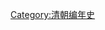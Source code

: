 {{Commons category|1861 in China}}
{{Year in country category|1|8|6|1|中國|亞洲||}}

[[Category:清朝编年史|Category:清朝编年史]]